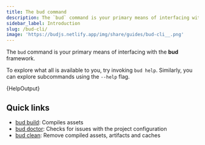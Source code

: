 ```yaml
---
title: The bud command
description: The `bud` command is your primary means of interfacing with the bud framework.
sidebar_label: Introduction
slug: /bud-cli/
image: 'https://budjs.netlify.app/img/share/guides/bud-cli__.png'
---
```



The `bud` command is your primary means of interfacing with the **bud** framework.

To explore what all is available to you, try invoking `bud help`. Similarly, you can explore subcommands using the `--help` flag.

<CodeBlock title="$ bud help">{HelpOutput}</CodeBlock>

## Quick links

- [bud build](/guides/bud-cli/build): Compiles assets
- [bud doctor](/guides/bud-cli/doctor): Checks for issues with the project configuration
- [bud clean](/guides/bud-cli/clean): Remove compiled assets, artifacts and caches
